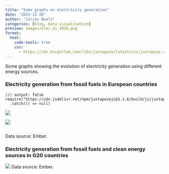 ```yaml
---
title: "Some graphs on electricity generation"
date: "2023-12-26"
author: "Jolien Noels"
categories: [blog, data visualisation]
preview: images/elec_eu_2020.png
format:
  html:
    code-tools: true
    css:
      - https://cdn.knightlab.com/libs/juxtapose/latest/css/juxtapose.css
---
```


Some graphs showing the evolution of electricity generation using different energy sources.

### Electricity generation from fossil fuels in European countries

```ojs
//| output: false
require("https://cdn.jsdelivr.net/npm/juxtaposejs@1.1.6/build/js/juxtapose.min.js")
  .catch(() => null)
```

::: {.juxtapose data-startingposition="35%" style="margin-bottom:2em"}

![](images/elec_eu_2000.png){data-label="2000"}

![](images/elec_eu_2020.png){data-label="2020"}

:::
Data source: Ember.

### Electricity generation from fossil fuels and clean energy sources in G20 countries

::: {.column-screen}
![](images/g20_mix.png) Data source: Ember.
:::


